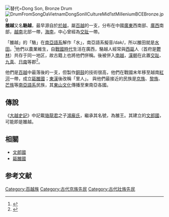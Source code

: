 [[File:駱越文化,_青銅鼓,_Dong_Son,_Bronze_Drum,_the_Warring_States_period,_0180_14.jpg|替代=Dong Son, Bronze Drum]]
[[File:DrumFromSongDaVietnamDongSonIICultureMid1stMilleniumBCEBronze.jpg|thumb]]
'''雒越'''又名'''駱越'''，最早源自於[[越國|於越]]，屬[[百越|百越]]的一支，分布在中國[[廣東|廣東]]西南部、[[廣西|廣西]]南部，[[越南|越南]]北部一帶，[[海南|海南]]，中心曾經為[[交趾|交趾]]一帶。

「雒越」的「駱」在[[南亞語系|南亞語系]]解作「水」，南亞語系擬音/dak/，所以雒田就是[[水田|水田]]。<ref>{{cite journal|title=“雒越”之“雒”义新考|last=武忠定|date=2012|volume=29|issue=2|journal=萍乡高等专科学校学报|url=http://csdlkhoahoc.hueuni.edu.vn/data/article/LACVIET.pdf|archiveurl=https://web.archive.org/web/20210527083451/http://csdlkhoahoc.hueuni.edu.vn/data/article/LACVIET.pdf|archivedate=2021-05-27}}</ref>他們以農業維生，自[[戰國時代|戰國時代]]生活在廣西，駱越人經常與[[西甌|西甌]]人（首府是[[鬱林|鬱林]]）共存于同一地区，故古籍上也將他們併稱。後被併入[[南越|南越]]，[[漢朝|漢朝]]在此置[[交趾|交趾]]、[[九真|九真]]、[[日南|日南]]等郡<ref>{{Cite web |url=http://history.mofcom.gov.cn/?bandr=ynlsyl |title=越南历史源流 |access-date=2018-07-24 |archive-url=https://web.archive.org/web/20180724123545/http://history.mofcom.gov.cn/?bandr=ynlsyl |archive-date=2018-07-24 |dead-url=yes }}</ref>。

他們是[[百越|百越]]中最落後的一支，但製作[[銅鼓|銅鼓]]的技術很高，他們在戰國末年移至越南[[紅河|紅河]]一帶，成立[[甌雒國|甌雒國]]；[[東漢|東漢]]後改稱「里人」。
與他們最接近的民族是[[京族|京族]]、[[黎族|黎族]]、[[芒族|芒族]]等[[南亞語系|南亞語系]]民族，其[[東山文化_(越南)|東山文化]]傳播至東南亞各國。

==傳說==
《[[大越史記|大越史記]]》中記載[[貉龍君|貉龍君]]之子[[鴻龐氏|鴻龐氏]]，繼承其名號，為雒王。其建立的[[文郎國|文郎國]]，可能即是雒越。

== 相關 ==
* [[文郎國|文郎國]]
* [[甌雒國|甌雒國]]

== 参考文献 ==
{{Reflist}}
[[Category:百越族|Category:百越族]]
[[Category:古代京族先民|Category:古代京族先民]]
[[Category:古代壯族先民|Category:古代壯族先民]]